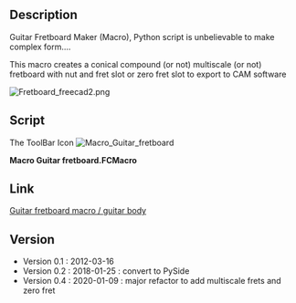 <languages/>
<translate>
<!--T:1-->
{{Macro
|Name=Macro Guitar fretboard
|Icon=Macro_Guitar_fretboard.png
|Description=Create Guitar fretboard.<br/>Guitar Fretboard Maker (Macro), Python script is unbelievable to make complex form....<br/>This macro creates a conical compound (or not) multiscale (or not) fretboard with nut and fret slot or zero fret slot to export to CAM software
|Author=ryback08, jsiddall
|Version=0.4
|Date=2020-01-09
|FCVersion=All
|Download=[https://wiki.freecad.org/images/b/be/Macro_Guitar_fretboard.png ToolBar Icon]
|SeeAlso=[[Macro_Guitar_Nut|Macro_Guitar_Nut]] [[Image:Macro_Guitar_Nut.png|24px]]
}}

==Description== <!--T:2-->

<!--T:3-->
Guitar Fretboard Maker (Macro), Python script is unbelievable to make complex form....

<!--T:4-->
This macro creates a conical compound (or not) multiscale (or not) fretboard with nut and fret slot or zero fret slot to export to CAM software

</translate>
[[File:Fretboard_freecad2.png]]
{{clear}}
<translate>

==Script== <!--T:5-->
</translate>

The ToolBar Icon [[File:Macro Guitar fretboard.png|Macro_Guitar_fretboard]]

'''Macro Guitar fretboard.FCMacro'''

{{MacroCode|code=
# -*- coding: utf-8 -*-

# Form implementation generated from reading ui file 'dialog.ui'
#
# Created: Sat Jan 14 00:33:37 2012
#      by: PyQt4 UI code generator 4.9
#      
# WARNING! All changes made in this file will be lost!
#
#
###################################### FREECAD Macro - Draw fretboard guitar #############################################
# ressource :                                                                                                            #
# Freecad dialog creation : http://sourceforge.net/apps/mediawiki/free-cad/index.php?title=Dialog_creation               #
# Topological data scripting : http://sourceforge.net/apps/mediawiki/free-cad/index.php?title=Topological_data_scripting #
# Fret slot theory : http://www.jpbourgeois.org/guitar/frets.htm                                                         #
#                                                                                                                        #
# For personal use only and / or non-profit use                                                                          #
# (C)2012 By LEPINE Florent                                                                                              #
# (C)2020 By Jeff Siddall                                                                                                #
# V0.1  -  2012/03/18                                                                                                    #
# V0.2  -  2018/01/25 : PySide                                                                                           #
# V0.3  -  2019/07/03 : Adaptation for 0.18                                                                              #
# V0.4  -  2020/01/08 : Major refactor to add multiscale frets and zerofret (Jeff Siddall)                               #
# Special thanks to FreeCAD team                                                                                         #
#                                                                                                                        #
##########################################################################################################################
#                                                                                                                        #
#  ### English ###                                                                                                       #
#  This macro creates a conical compound (or not) multiscale (or not) fretboard with nut and fret slot to export to      #
#  CAM software                                                                                                          #
#                                                                                                                        #
#  ### Francais ###                                                                                                      #
#  Cette macro creer une touche a radius progressif (ou pas) avec les defonces du sillet et l'emplacement des frettes    #
#  afin d'etre exporter dans un module de parcourt d'outil CAM                                                           #
#                                                                                                                        #
##########################################################################################################################
#                                                                                                                        #
#  ### Extra Notes ###                                                                                                   #
#  All Y-axis measurements are relative to fretboard centerline                                                          #
#  Origin is middle of nut/zero fret                                                                                     #
#                                                                                                                        #
##########################################################################################################################



from PySide import QtCore, QtGui
import FreeCAD, Part, math
from FreeCAD import Base, Vector

try:
    _fromUtf8 = QtCore.QString.fromUtf8
except AttributeError:
    _fromUtf8 = lambda s: s



   ################################################################################################
   #########                                begin functions                                ########
   ################################################################################################

# Function to return the X-value for a given fret
def fretx(fret, scalelen, offset):
    xvalue = (scalelen * (1 - (0.5 ** (float(fret) / 12)))) + offset

    return(xvalue)


# Function to return the neck edge Y-value for a given X value
def edgey(xvalue, nutwidth, edgetan):
    yvalue = (xvalue * edgetan) + (nutwidth / 2)

    return(yvalue)


# Function to return the fret X-axis crossing value for a given fret
def fretxcross(fret, scalelen1, scalelen2, perpscalediff):
    offset = perpscalediff / 2
    fret1x = fretx(fret, scalelen1, offset)   
    fret2x = fretx(fret, scalelen2, -offset)
    xcross = (fret1x + fret2x) / 2

    return(xcross)


# Function to return the fret angle tangent for a given fret
def frettan(fret, scalelen1, scalelen2, perpscalediff, nutwidth, edgetan):
    offset = perpscalediff / 2
    fret1x = fretx(fret, scalelen1, offset)   
    fret2x = fretx(fret, scalelen2, -offset)
    tanval = (fret2x - fret1x) / (nutwidth + (edgetan * (fret2x + fret1x)))

    return(tanval)



   ################################################################################################
   ######### begin of dialog box definition / debut de la definition de la boite de dialogue ######
   ################################################################################################


class Ui_Dialog(object):
    def setupUi(self, Dialog):
        Dialog.setObjectName(_fromUtf8("Dialog"))
        Dialog.resize(600, 491)
        self.label_zerofret = QtGui.QLabel(Dialog)
        self.label_zerofret.setGeometry(QtCore.QRect(10, 10, 431, 24))
        self.label_zerofret.setToolTip(_fromUtf8("Use a zero fret instead of a nut when checked"))
        self.label_zerofret.setWhatsThis(_fromUtf8(""))
        self.label_zerofret.setObjectName(_fromUtf8("label_zerofret"))
        self.checkBox_zerofret = QtGui.QCheckBox(Dialog)
        self.checkBox_zerofret.setGeometry(QtCore.QRect(460, 10, 51, 24))
        self.checkBox_zerofret.setWhatsThis(_fromUtf8(""))
        self.checkBox_zerofret.setObjectName(_fromUtf8("checkBox_zerofret"))
        self.label_scalelen1 = QtGui.QLabel(Dialog)
        self.label_scalelen1.setGeometry(QtCore.QRect(10, 30, 431, 24))
        self.label_scalelen1.setToolTip(_fromUtf8(""))
        self.label_scalelen1.setWhatsThis(_fromUtf8(""))
        self.label_scalelen1.setObjectName(_fromUtf8("label_scalelen1"))
        self.lineEdit_scalelen1 = QtGui.QLineEdit(Dialog)
        self.lineEdit_scalelen1.setGeometry(QtCore.QRect(460, 30, 51, 24))
        self.lineEdit_scalelen1.setWhatsThis(_fromUtf8(""))
        self.lineEdit_scalelen1.setObjectName(_fromUtf8("lineEdit_scalelen1"))
        self.label_scalelen2 = QtGui.QLabel(Dialog)
        self.label_scalelen2.setGeometry(QtCore.QRect(10, 50, 431, 24))
        self.label_scalelen2.setToolTip(_fromUtf8(""))
        self.label_scalelen2.setWhatsThis(_fromUtf8(""))
        self.label_scalelen2.setObjectName(_fromUtf8("label_scalelen2"))
        self.lineEdit_scalelen2 = QtGui.QLineEdit(Dialog)
        self.lineEdit_scalelen2.setGeometry(QtCore.QRect(460, 50, 51, 24))
        self.lineEdit_scalelen2.setWhatsThis(_fromUtf8(""))
        self.lineEdit_scalelen2.setObjectName(_fromUtf8("lineEdit_scalelen2"))
        self.label_nutwidth = QtGui.QLabel(Dialog)
        self.label_nutwidth.setGeometry(QtCore.QRect(10, 130, 431, 24))
        self.label_nutwidth.setToolTip(_fromUtf8("Width of center of outside strings measured perpendicular to the neck where the middle of the nut/zero fret crosses the neck centerline."))
        self.label_nutwidth.setObjectName(_fromUtf8("label_nutwidth"))
        self.lineEdit_nutwidth = QtGui.QLineEdit(Dialog)
        self.lineEdit_nutwidth.setGeometry(QtCore.QRect(460, 130, 51, 24))
        self.lineEdit_nutwidth.setObjectName(_fromUtf8("lineEdit_nutwidth"))
        self.lineEdit_nutradius = QtGui.QLineEdit(Dialog)
        self.lineEdit_nutradius.setGeometry(QtCore.QRect(460, 190, 51, 24))
        self.lineEdit_nutradius.setObjectName(_fromUtf8("lineEdit_nutradius"))
        self.label_nutradius = QtGui.QLabel(Dialog)
        self.label_nutradius.setGeometry(QtCore.QRect(10, 190, 431, 24))
        self.label_nutradius.setToolTip(_fromUtf8("Measured where the middle of the nut/zero fret crosses the neck centerline.  To convert to mm from inches multiply by 25.4.  Ex: 7.5 in = 191 mm."))
        self.label_nutradius.setObjectName(_fromUtf8("label_nutradius"))
        self.lineEdit_perpfret = QtGui.QLineEdit(Dialog)
        self.lineEdit_perpfret.setGeometry(QtCore.QRect(460, 110, 51, 24))
        self.lineEdit_perpfret.setObjectName(_fromUtf8("lineEdit_perpfret"))
        self.label_perpfret = QtGui.QLabel(Dialog)
        self.label_perpfret.setGeometry(QtCore.QRect(10, 110, 431, 24))
        self.label_perpfret.setToolTip(_fromUtf8(""))
        self.label_perpfret.setObjectName(_fromUtf8("label_perpfret"))
        self.lineEdit_bridgewidth = QtGui.QLineEdit(Dialog)
        self.lineEdit_bridgewidth.setGeometry(QtCore.QRect(460, 150, 51, 24))
        self.lineEdit_bridgewidth.setObjectName(_fromUtf8("lineEdit_bridgewidth"))
        self.label_bridgewidth = QtGui.QLabel(Dialog)
        self.label_bridgewidth.setGeometry(QtCore.QRect(10, 150, 431, 24))
        self.label_bridgewidth.setToolTip(_fromUtf8("Width of center of outside strings measured perpendicular to the neck where the middle of the bridge crosses the neck centerline at the saddles."))
        self.label_bridgewidth.setObjectName(_fromUtf8("label_bridgewidth"))
        self.lineEdit_bridgeradius = QtGui.QLineEdit(Dialog)
        self.lineEdit_bridgeradius.setGeometry(QtCore.QRect(460, 210, 51, 24))
        self.lineEdit_bridgeradius.setObjectName(_fromUtf8("lineEdit_bridgeradius"))
        self.label_bridgeradius = QtGui.QLabel(Dialog)
        self.label_bridgeradius.setGeometry(QtCore.QRect(10, 210, 431, 24))
        self.label_bridgeradius.setToolTip(_fromUtf8("Measured at neck centerline at saddles. To convert to mm from inches multiply by 25.4.  Ex: 25 in = 635 mm."))
        self.label_bridgeradius.setObjectName(_fromUtf8("label_bridgeradius"))
        self.label_thicknessboard = QtGui.QLabel(Dialog)
        self.label_thicknessboard.setGeometry(QtCore.QRect(10, 90, 431, 24))
        self.label_thicknessboard.setToolTip(_fromUtf8(""))
        self.label_thicknessboard.setObjectName(_fromUtf8("label_thicknessboard"))
        self.lineEdit_thicknessboard = QtGui.QLineEdit(Dialog)
        self.lineEdit_thicknessboard.setGeometry(QtCore.QRect(460, 90, 51, 24))
        self.lineEdit_thicknessboard.setObjectName(_fromUtf8("lineEdit_thicknessboard"))
        self.label_nfret = QtGui.QLabel(Dialog)
        self.label_nfret.setGeometry(QtCore.QRect(10, 70, 431, 24))
        self.label_nfret.setToolTip(_fromUtf8(""))
        self.label_nfret.setObjectName(_fromUtf8("label_nfret"))
        self.lineEdit_nfret = QtGui.QLineEdit(Dialog)
        self.lineEdit_nfret.setGeometry(QtCore.QRect(460, 70, 51, 24))
        self.lineEdit_nfret.setObjectName(_fromUtf8("lineEdit_nfret"))
        self.label_fretslotdepth = QtGui.QLabel(Dialog)
        self.label_fretslotdepth.setGeometry(QtCore.QRect(10, 270, 431, 24))
        self.label_fretslotdepth.setToolTip(_fromUtf8(""))
        self.label_fretslotdepth.setObjectName(_fromUtf8("label_fretslotdepth"))
        self.lineEdit_fretslotdepth = QtGui.QLineEdit(Dialog)
        self.lineEdit_fretslotdepth.setGeometry(QtCore.QRect(460, 270, 51, 24))
        self.lineEdit_fretslotdepth.setObjectName(_fromUtf8("lineEdit_fretslotdepth"))
        self.lineEdit_fretslotwidth = QtGui.QLineEdit(Dialog)
        self.lineEdit_fretslotwidth.setGeometry(QtCore.QRect(460, 290, 51, 24))
        self.lineEdit_fretslotwidth.setObjectName(_fromUtf8("lineEdit_fretslotwidth"))
        self.label_fretslotwidth = QtGui.QLabel(Dialog)
        self.label_fretslotwidth.setGeometry(QtCore.QRect(10, 290, 431, 24))
        self.label_fretslotwidth.setToolTip(_fromUtf8(""))
        self.label_fretslotwidth.setObjectName(_fromUtf8("label_fretslotwidth"))
        self.label_fretslotmargin = QtGui.QLabel(Dialog)
        self.label_fretslotmargin.setGeometry(QtCore.QRect(10, 310, 431, 24))
        self.label_fretslotmargin.setToolTip(_fromUtf8(""))
        self.label_fretslotmargin.setObjectName(_fromUtf8("label_fretslotmargin"))
        self.lineEdit_fretslotmargin = QtGui.QLineEdit(Dialog)
        self.lineEdit_fretslotmargin.setGeometry(QtCore.QRect(460, 310, 51, 24))
        self.lineEdit_fretslotmargin.setObjectName(_fromUtf8("lineEdit_fretslotmargin"))
        self.label_nutslotwidth = QtGui.QLabel(Dialog)
        self.label_nutslotwidth.setGeometry(QtCore.QRect(10, 350, 431, 24))
        self.label_nutslotwidth.setToolTip(_fromUtf8("Nut thickness.  Not used when zerofret is selected."))
        self.label_nutslotwidth.setObjectName(_fromUtf8("label_nutslotwidth"))
        self.lineEdit_nutslotwidth = QtGui.QLineEdit(Dialog)
        self.lineEdit_nutslotwidth.setGeometry(QtCore.QRect(460, 350, 51, 24))
        self.lineEdit_nutslotwidth.setObjectName(_fromUtf8("lineEdit_nutslotwidth"))
        self.label_nutslotdepth = QtGui.QLabel(Dialog)
        self.label_nutslotdepth.setGeometry(QtCore.QRect(10, 370, 431, 24))
        self.label_nutslotdepth.setToolTip(_fromUtf8("Bottom of nut slot is flat"))
        self.label_nutslotdepth.setObjectName(_fromUtf8("label_nutslotdepth"))
        self.lineEdit_nutslotdepth = QtGui.QLineEdit(Dialog)
        self.lineEdit_nutslotdepth.setGeometry(QtCore.QRect(460, 370, 51, 24))
        self.lineEdit_nutslotdepth.setObjectName(_fromUtf8("lineEdit_nutslotdepth"))
        self.lineEdit_lastfretlen = QtGui.QLineEdit(Dialog)
        self.lineEdit_lastfretlen.setGeometry(QtCore.QRect(460, 170, 51, 24))
        self.lineEdit_lastfretlen.setObjectName(_fromUtf8("lineEdit_lastfretlen"))
        self.label_lastfretlen = QtGui.QLabel(Dialog)
        self.label_lastfretlen.setGeometry(QtCore.QRect(10, 170, 431, 24))
        self.label_lastfretlen.setToolTip(_fromUtf8(""))
        self.label_lastfretlen.setObjectName(_fromUtf8("label_lastfretlen"))
        self.lineEdit_lengthbeforenut = QtGui.QLineEdit(Dialog)
        self.lineEdit_lengthbeforenut.setGeometry(QtCore.QRect(460, 390, 51, 24))
        self.lineEdit_lengthbeforenut.setObjectName(_fromUtf8("lineEdit_lengthbeforenut"))
        self.label_lengthbeforenut = QtGui.QLabel(Dialog)
        self.label_lengthbeforenut.setGeometry(QtCore.QRect(10, 390, 431, 24))
        self.label_lengthbeforenut.setToolTip(_fromUtf8(""))
        self.label_lengthbeforenut.setObjectName(_fromUtf8("label_lengthbeforenut"))
        self.label_stringmargin1 = QtGui.QLabel(Dialog)
        self.label_stringmargin1.setGeometry(QtCore.QRect(10, 230, 431, 24))
        self.label_stringmargin1.setToolTip(_fromUtf8("Distance from edge of fretboard measured perpendicular to neck centerline for scale length 1"))
        self.label_stringmargin1.setObjectName(_fromUtf8("label_stringmargin1"))
        self.lineEdit_stringmargin1 = QtGui.QLineEdit(Dialog)
        self.lineEdit_stringmargin1.setGeometry(QtCore.QRect(460, 230, 51, 24))
        self.lineEdit_stringmargin1.setObjectName(_fromUtf8("lineEdit_stringmargin1"))
        self.label_stringmargin2 = QtGui.QLabel(Dialog)
        self.label_stringmargin2.setGeometry(QtCore.QRect(10, 250, 431, 24))
        self.label_stringmargin2.setToolTip(_fromUtf8("Distance from edge of fretboard measured perpendicular to neck centerline for scale length 2"))
        self.label_stringmargin2.setObjectName(_fromUtf8("label_stringmargin2"))
        self.lineEdit_stringmargin2 = QtGui.QLineEdit(Dialog)
        self.lineEdit_stringmargin2.setGeometry(QtCore.QRect(460, 250, 51, 24))
        self.lineEdit_stringmargin2.setObjectName(_fromUtf8("lineEdit_stringmargin2"))
        self.OK = QtGui.QPushButton(Dialog)
        self.OK.setGeometry(QtCore.QRect(263, 450, 75, 32))
        self.OK.setObjectName(_fromUtf8("OK"))
        self.label_mm_01 = QtGui.QLabel(Dialog)
        self.label_mm_01.setGeometry(QtCore.QRect(520, 30, 30, 24))
        self.label_mm_01.setToolTip(_fromUtf8(""))
        self.label_mm_01.setWhatsThis(_fromUtf8(""))
        self.label_mm_01.setObjectName(_fromUtf8("label_mm_01"))
        self.label_mm_02 = QtGui.QLabel(Dialog)
        self.label_mm_02.setGeometry(QtCore.QRect(520, 90, 30, 24))
        self.label_mm_02.setToolTip(_fromUtf8(""))
        self.label_mm_02.setWhatsThis(_fromUtf8(""))
        self.label_mm_02.setObjectName(_fromUtf8("label_mm_02"))
        self.label_mm_03 = QtGui.QLabel(Dialog)
        self.label_mm_03.setGeometry(QtCore.QRect(520, 170, 30, 24))
        self.label_mm_03.setToolTip(_fromUtf8(""))
        self.label_mm_03.setWhatsThis(_fromUtf8(""))
        self.label_mm_03.setObjectName(_fromUtf8("label_mm_03"))
        self.label_mm_04 = QtGui.QLabel(Dialog)
        self.label_mm_04.setGeometry(QtCore.QRect(520, 130, 30, 24))
        self.label_mm_04.setToolTip(_fromUtf8(""))
        self.label_mm_04.setWhatsThis(_fromUtf8(""))
        self.label_mm_04.setObjectName(_fromUtf8("label_mm_04"))
        self.label_mm_05 = QtGui.QLabel(Dialog)
        self.label_mm_05.setGeometry(QtCore.QRect(520, 270, 30, 24))
        self.label_mm_05.setToolTip(_fromUtf8(""))
        self.label_mm_05.setWhatsThis(_fromUtf8(""))
        self.label_mm_05.setObjectName(_fromUtf8("label_mm_05"))
        self.label_mm_06 = QtGui.QLabel(Dialog)
        self.label_mm_06.setGeometry(QtCore.QRect(520, 290, 30, 24))
        self.label_mm_06.setToolTip(_fromUtf8(""))
        self.label_mm_06.setWhatsThis(_fromUtf8(""))
        self.label_mm_06.setObjectName(_fromUtf8("label_mm_06"))
        self.label_mm_07 = QtGui.QLabel(Dialog)
        self.label_mm_07.setGeometry(QtCore.QRect(520, 310, 30, 24))
        self.label_mm_07.setToolTip(_fromUtf8(""))
        self.label_mm_07.setWhatsThis(_fromUtf8(""))
        self.label_mm_07.setObjectName(_fromUtf8("label_mm_07"))
        self.label_mm_08 = QtGui.QLabel(Dialog)
        self.label_mm_08.setGeometry(QtCore.QRect(520, 350, 30, 24))
        self.label_mm_08.setToolTip(_fromUtf8(""))
        self.label_mm_08.setWhatsThis(_fromUtf8(""))
        self.label_mm_08.setObjectName(_fromUtf8("label_mm_08"))
        self.label_mm_09 = QtGui.QLabel(Dialog)
        self.label_mm_09.setGeometry(QtCore.QRect(520, 370, 30, 24))
        self.label_mm_09.setToolTip(_fromUtf8(""))
        self.label_mm_09.setWhatsThis(_fromUtf8(""))
        self.label_mm_09.setObjectName(_fromUtf8("label_mm_09"))
        self.label_mm_10 = QtGui.QLabel(Dialog)
        self.label_mm_10.setGeometry(QtCore.QRect(520, 390, 30, 24))
        self.label_mm_10.setToolTip(_fromUtf8(""))
        self.label_mm_10.setWhatsThis(_fromUtf8(""))
        self.label_mm_10.setObjectName(_fromUtf8("label_mm_10"))
        self.label_mm_11 = QtGui.QLabel(Dialog)
        self.label_mm_11.setGeometry(QtCore.QRect(520, 150, 30, 24))
        self.label_mm_11.setToolTip(_fromUtf8(""))
        self.label_mm_11.setWhatsThis(_fromUtf8(""))
        self.label_mm_11.setObjectName(_fromUtf8("label_mm_11"))
        self.label_mm_12 = QtGui.QLabel(Dialog)
        self.label_mm_12.setGeometry(QtCore.QRect(520, 50, 30, 24))
        self.label_mm_12.setToolTip(_fromUtf8(""))
        self.label_mm_12.setWhatsThis(_fromUtf8(""))
        self.label_mm_12.setObjectName(_fromUtf8("label_mm_12"))
        self.label_mm_13 = QtGui.QLabel(Dialog)
        self.label_mm_13.setGeometry(QtCore.QRect(520, 230, 30, 24))
        self.label_mm_13.setToolTip(_fromUtf8(""))
        self.label_mm_13.setWhatsThis(_fromUtf8(""))
        self.label_mm_13.setObjectName(_fromUtf8("label_mm_13"))
        self.label_mm_14 = QtGui.QLabel(Dialog)
        self.label_mm_14.setGeometry(QtCore.QRect(520, 190, 80, 24))
        self.label_mm_14.setToolTip(_fromUtf8(""))
        self.label_mm_14.setWhatsThis(_fromUtf8(""))
        self.label_mm_14.setObjectName(_fromUtf8("label_mm_14"))
        self.label_mm_15 = QtGui.QLabel(Dialog)
        self.label_mm_15.setGeometry(QtCore.QRect(520, 210, 80, 24))
        self.label_mm_15.setToolTip(_fromUtf8(""))
        self.label_mm_15.setWhatsThis(_fromUtf8(""))
        self.label_mm_15.setObjectName(_fromUtf8("label_mm_15"))
        self.label_mm_16 = QtGui.QLabel(Dialog)
        self.label_mm_16.setGeometry(QtCore.QRect(520, 250, 80, 24))
        self.label_mm_16.setToolTip(_fromUtf8(""))
        self.label_mm_16.setWhatsThis(_fromUtf8(""))
        self.label_mm_16.setObjectName(_fromUtf8("label_mm_16"))

        self.dialog = Dialog  ### Add to close windows at end of macro



        self.retranslateUi(Dialog)
        QtCore.QObject.connect(self.OK,QtCore.SIGNAL("pressed()"),self.createFretboard)    ###### See Freecad doc - connect pushbuton #####
        QtCore.QMetaObject.connectSlotsByName(Dialog)
        Dialog.setTabOrder(self.checkBox_zerofret, self.lineEdit_scalelen1)
        Dialog.setTabOrder(self.lineEdit_scalelen1, self.lineEdit_scalelen2)
        Dialog.setTabOrder(self.lineEdit_scalelen2, self.lineEdit_nfret)
        Dialog.setTabOrder(self.lineEdit_nfret, self.lineEdit_thicknessboard)
        Dialog.setTabOrder(self.lineEdit_thicknessboard, self.lineEdit_perpfret)
        Dialog.setTabOrder(self.lineEdit_perpfret, self.lineEdit_nutwidth)
        Dialog.setTabOrder(self.lineEdit_nutwidth, self.lineEdit_bridgewidth)
        Dialog.setTabOrder(self.lineEdit_bridgewidth, self.lineEdit_lastfretlen)
        Dialog.setTabOrder(self.lineEdit_lastfretlen, self.lineEdit_nutradius)
        Dialog.setTabOrder(self.lineEdit_nutradius, self.lineEdit_bridgeradius)
        Dialog.setTabOrder(self.lineEdit_bridgeradius, self.lineEdit_stringmargin1)
        Dialog.setTabOrder(self.lineEdit_stringmargin1, self.lineEdit_stringmargin2)
        Dialog.setTabOrder(self.lineEdit_stringmargin2, self.lineEdit_fretslotdepth)
        Dialog.setTabOrder(self.lineEdit_fretslotdepth, self.lineEdit_fretslotwidth)
        Dialog.setTabOrder(self.lineEdit_fretslotwidth, self.lineEdit_fretslotmargin)
        Dialog.setTabOrder(self.lineEdit_fretslotmargin, self.lineEdit_nutslotwidth)
        Dialog.setTabOrder(self.lineEdit_nutslotwidth, self.lineEdit_nutslotdepth)
        Dialog.setTabOrder(self.lineEdit_nutslotdepth, self.lineEdit_lengthbeforenut)
        Dialog.setTabOrder(self.lineEdit_lengthbeforenut, self.OK)




    def retranslateUi(self, Dialog):
        Dialog.setWindowTitle(_fromUtf8("Multiscale Compound Fretboard Maker"))
        self.label_zerofret.setText(_fromUtf8("Use zero fret - Utilisez z" + chr(233) + "ro frette"))
        self.checkBox_zerofret.setChecked(True)
        self.label_scalelen1.setText(_fromUtf8("Scale Length 1 - Diapason 1"))
        self.lineEdit_scalelen1.setText(_fromUtf8("864"))
        self.label_scalelen2.setText(_fromUtf8("Scale Length 2 - Diapason 2"))
        self.lineEdit_scalelen2.setText(_fromUtf8("940"))
        self.label_nutwidth.setText(_fromUtf8("Nut outer string width"))
        self.lineEdit_nutwidth.setText(_fromUtf8("38"))
        self.label_nutradius.setText(_fromUtf8("Radius at nut - Rayon au sillet"))
        self.lineEdit_nutradius.setText(_fromUtf8("191"))
        self.label_perpfret.setText(_fromUtf8("Perpendicular fret - Frette perpendiculaire"))
        self.lineEdit_perpfret.setText(_fromUtf8("7"))
        self.label_bridgewidth.setText(_fromUtf8("Bridge outer string width"))
        self.lineEdit_bridgewidth.setText(_fromUtf8("72"))
        self.label_bridgeradius.setText(_fromUtf8("Radius at bridge - Rayon au pont"))
        self.lineEdit_bridgeradius.setText(_fromUtf8("635"))
        self.label_thicknessboard.setText(_fromUtf8("Board thickness - Epaisseur de touche"))
        self.lineEdit_thicknessboard.setText(_fromUtf8("6.4"))
        self.label_nfret.setText(_fromUtf8("No. frets - No. de frettes"))
        self.lineEdit_nfret.setText(_fromUtf8("20"))
        self.label_fretslotdepth.setText(_fromUtf8("Depth of fret slot - Pronfondeur rainure de frette"))
        self.lineEdit_fretslotdepth.setText(_fromUtf8("2.0"))
        self.label_fretslotwidth.setText(_fromUtf8("Width of fret slot - Largeur rainure de frette"))
        self.lineEdit_fretslotwidth.setText(_fromUtf8("0.6"))
        self.label_fretslotmargin.setText(_fromUtf8("Fret slot margin - Marge de fente de frette"))
        self.lineEdit_fretslotmargin.setText(_fromUtf8("3.0"))
        self.label_nutslotwidth.setText(_fromUtf8("Width of nut slot - largeur du sillet"))
        self.lineEdit_nutslotwidth.setText(_fromUtf8("3.1"))
        self.label_nutslotdepth.setText(_fromUtf8("Depth of nut slot - profondeur du sillet"))
        self.lineEdit_nutslotdepth.setText(_fromUtf8("3.0"))
        self.label_lastfretlen.setText(_fromUtf8("Length after last fret - D" + chr(233) + "port apr" + chr(232) + "s la derni" + chr(232) + "re frette"))
        self.lineEdit_lastfretlen.setText(_fromUtf8("10.0"))
        self.label_lengthbeforenut.setText(_fromUtf8("Length before zero fret/nut - D" + chr(233) + "port avant le sillet"))
        self.lineEdit_lengthbeforenut.setText(_fromUtf8("6.4"))
        self.label_stringmargin1.setText(_fromUtf8("String margin 1 - Marge de cha" + chr(238) + " ne 1"))
        self.lineEdit_stringmargin1.setText(_fromUtf8("4.1"))
        self.label_stringmargin2.setText(_fromUtf8("String margin 2 - Marge de cha" + chr(238) + " ne 2"))
        self.lineEdit_stringmargin2.setText(_fromUtf8("5.1"))
        self.OK.setText(_fromUtf8("Create"))
        self.label_mm_01.setText(_fromUtf8("mm"))
        self.label_mm_02.setText(_fromUtf8("mm"))
        self.label_mm_03.setText(_fromUtf8("mm"))
        self.label_mm_04.setText(_fromUtf8("mm"))
        self.label_mm_05.setText(_fromUtf8("mm"))
        self.label_mm_06.setText(_fromUtf8("mm"))
        self.label_mm_07.setText(_fromUtf8("mm"))
        self.label_mm_08.setText(_fromUtf8("mm"))
        self.label_mm_09.setText(_fromUtf8("mm"))
        self.label_mm_10.setText(_fromUtf8("mm"))
        self.label_mm_11.setText(_fromUtf8("mm"))
        self.label_mm_12.setText(_fromUtf8("mm"))
        self.label_mm_13.setText(_fromUtf8("mm"))
        self.label_mm_14.setText(_fromUtf8("mm"))
        self.label_mm_15.setText(_fromUtf8("mm"))
        self.label_mm_16.setText(_fromUtf8("mm"))


    ############################################################################################
    ######### end of dialog box definition / fin de la definition de la boite de dialogue ######
    ############################################################################################


    def createFretboard(self):
        try:
            #################################################################
            ####### first we check if valid numbers have been entered #######
            #################################################################
            scalelen1 = float(self.lineEdit_scalelen1.text())			                # diapason
            scalelen2 = float(self.lineEdit_scalelen2.text())			                # diapason
            nutradius = float(self.lineEdit_nutradius.text())				            # radius de la touche au sillet
            bridgewidth = float(self.lineEdit_bridgewidth.text())			            # largeur de la touche a la derniere frette
            bridgeradius = float(self.lineEdit_bridgeradius.text())			            # radius de la touche a la derniere frette
            thicknessboard = float(self.lineEdit_thicknessboard.text())		            # epaisseur de la touche
            nfret = int(self.lineEdit_nfret.text())                                     # nombre de frettes
            perpfret = float(self.lineEdit_perpfret.text())                             # perpendicular fret
            fretslotdepth = float(self.lineEdit_fretslotdepth.text())		            # profondeur du solt des frettes
            fretslotwidth = float(self.lineEdit_fretslotwidth.text())                   # epaisseur du slot des frettes
            fretmargin = float(self.lineEdit_fretslotmargin.text())                     # deport du slot des frettes par rapport au bord
            lastfretlen = float(self.lineEdit_lastfretlen.text())                       # espace entre la derniere frette et la fin de la touche
            lengthbeforenut = float(self.lineEdit_lengthbeforenut.text())	            # espace restant avant le sillet
            stringmargin1 = float(self.lineEdit_stringmargin1.text())                   # string margin
            stringmargin2 = float(self.lineEdit_stringmargin2.text())                   # string margin
            nutwidth = float(self.lineEdit_nutwidth.text())			                    # largeur de la touche au sillet
            nutslotwidth = float(self.lineEdit_nutslotwidth.text())                     # longueur du sille
            nutslotdepth = float(self.lineEdit_nutslotdepth.text())                     # profondeur du sillet


        except ValueError:
            print( "Error! values must be valid numbers!")
            return None


        else:
            if self.checkBox_zerofret.checkState() == 0:
                zerofret = 0
                nutslotwidth = float(nutslotwidth)
            else:
                zerofret = 1
                nutslotwidth = 0.0

            ##### convert all value in float #####
            scalelen1 = float(scalelen1)
            scalelen2 = float(scalelen2)
            nutwidth = float(nutwidth)
            nutradius = float(nutradius)
            bridgewidth = float(bridgewidth)
            bridgeradius = float(bridgeradius)
            thicknessboard = float(thicknessboard)
            nfret = float(nfret)
            perpfret = float(perpfret)
            fretslotdepth = float(fretslotdepth)
            fretslotwidth = float(fretslotwidth)
            fretmargin = float(fretmargin)
            nutslotdepth = float(nutslotdepth)
            lastfretlen = float(lastfretlen)
            lengthbeforenut = float(lengthbeforenut)
            stringmargin1 = float(stringmargin1)
            stringmargin2 = float(stringmargin2)
            print( "OK, all values are good, let's go")


            #####################################################################
            ######     calculate first/last/perpendicular fret values      ######
            #####################################################################

            perplen1 = fretx(perpfret, scalelen1, 0)                                    # see formule to calculate fret length
            perplen2 = fretx(perpfret, scalelen2, 0)
            perpscalediff = perplen2 - perplen1
            halfperpscalediff = perpscalediff / 2
            fbwidthdiff = bridgewidth - nutwidth
            edgetan = fbwidthdiff / ((scalelen1 + scalelen2) / 2) / 2                   # half of fbwidthdiff is on each side of fretboard
            zerofrettan = frettan(0, scalelen1, scalelen2, perpscalediff, nutwidth, edgetan)
            endfrettan = frettan(nfret, scalelen1, scalelen2, perpscalediff, nutwidth, edgetan)


            ########################################################################
            print("1 - Create fretboard bottom")
            ########################################################################


            ########                   Fretboard Vector                       ######
            vnb1x = fretx(0, scalelen1, halfperpscalediff) - (zerofrettan * stringmargin1) # use fret angle and X value of the zero fret to find new X value with stringmargin
            vnb1y = edgey(vnb1x, nutwidth, edgetan) + stringmargin1                     # use new X value to find the Y value
            vnb1 = Vector(vnb1x, vnb1y, 0)

            vbb1x = fretx(nfret, scalelen1, halfperpscalediff) - (endfrettan * stringmargin1) + lastfretlen
            #vbb1x = fretx(nfret, scalelen1, halfperpscalediff)
            vbb1y = edgey(vbb1x, nutwidth, edgetan) + stringmargin1
            vbb1 = Vector(vbb1x, vbb1y, 0)

            vbb2x = fretx(nfret, scalelen2, -halfperpscalediff) + (endfrettan * stringmargin2) + lastfretlen
            #vbb2x = fretx(nfret, scalelen2, -halfperpscalediff) 
            vbb2y = -edgey(vbb2x, nutwidth, edgetan) - stringmargin2
            vbb2 = Vector(vbb2x, vbb2y, 0)

            vnb2x = fretx(0, scalelen2, -halfperpscalediff) + (zerofrettan * stringmargin2)
            vnb2y = -edgey(vnb2x, nutwidth, edgetan) - stringmargin2
            vnb2 = Vector(vnb2x, vnb2y, 0)


            ########                      Nut Vector                          ######
            adjnutslotwidth = nutslotwidth / math.cos(math.atan(zerofrettan))           # if nut slot is on an angle its X values need to be corrected
            nutx = -(lengthbeforenut + adjnutslotwidth)                                 # nut is a linear negative x shift
            vbnb1x = vnb1x + nutx                                                       # add to the end of the fretboard
            vbnb1y = edgey(vbnb1x, nutwidth, edgetan) + stringmargin1
            vbnb1 = Vector(vbnb1x, vbnb1y, 0)

            vbnb2x = vnb2x + nutx
            vbnb2y = -edgey(vbnb2x, nutwidth, edgetan) - stringmargin2
            vbnb2 = Vector(vbnb2x, vbnb2y, 0)

            ########                         Draw                             ######
            pointslist = [vbnb1,vnb1,vbb1,vbb2,vnb2,vbnb2,vbnb1]
            fretboardwire = Part.makePolygon(pointslist)
            #Part.show(fretboardwire)
            fretboardbottom = Part.Face(fretboardwire)
            #Part.show(fretboardbottom)
            fbextrude=fretboardbottom.extrude(Vector(0,0,thicknessboard*2))
            #Part.show(fbextrude)

            ########################################################################
            print("2 - Create fretboard top (radius)")
            ########################################################################

            ########################  radius at nut   ##############################
            # the fretboard top must extend beyond the nut to ensure there is no clipping
            # so calculate the values for the end of the fretboard relative to the nut
            radslope = (bridgeradius - nutradius) / ((scalelen1 + scalelen2) / 2)       # Find the slope of the compound radius
            minx = min(vbnb1x, vbnb2x)                                                  # position the end of the fretboard top at the minimum X value
            cn1rad = nutradius + (minx * radslope)                                      # Calculate the correct radius for the end of the fretboard
            cn1 = Part.makeCircle(cn1rad, Vector(minx, 0, -cn1rad + thicknessboard), Vector(1,0,0), 70, 110)
            #Part.show(cn1)

            ################## radius at bridge - rayon au pont #####################
            cn2 = Part.makeCircle(bridgeradius, Vector(((scalelen1 + scalelen2) / 2), 0, -bridgeradius + thicknessboard), Vector(1,0,0), 70, 110)
            #Part.show(cn2)

            ################## face of 2 radius - assemblage des 2 radius ###########
            compradius = Part.makeRuledSurface(cn1, cn2)
            #Part.show(compradius)
            ftextrude=compradius.extrude(Vector(0,0,-(thicknessboard * 2)))
            #Part.show(ftextrude)


            ########################################################################
            print("3 - Regroup fretboard bottom & top")
            ########################################################################
            cleanfretboard = ftextrude.common(fbextrude)
            #Part.show(cleanfretboard)

            if zerofret:
                ########################################################################
                print("4 - Skipping nut because zerofret was selected")
                print("5 - Skipping nut because zerofret was selected")
                ########################################################################

            else:
                ########################################################################
                print("4 - Make nut")
                ########################################################################
                ########                      Nut Vector                          ######
                vnt1x = -(bridgewidth * zerofrettan)                                    # nut crosses centerline at x=0, y=0 and nut slot needs to be wider than fretboard (i.e.: bridgewidth)
                vnt1 = Vector(vnt1x, bridgewidth, thicknessboard)
                vnt2 = Vector(-vnt1x, -bridgewidth, thicknessboard)
                vnt3x = -vnt1x - adjnutslotwidth
                vnt3 = Vector(vnt3x, -bridgewidth, thicknessboard)
                vnt4x = vnt1x - adjnutslotwidth
                vnt4 = Vector(vnt4x, bridgewidth, thicknessboard)

                ########                     Draw nut                             ######
                pointslist = [vnt1,vnt2,vnt3,vnt4,vnt1]
                nutwire = Part.makePolygon(pointslist)
                nutface = Part.Face(nutwire)
                nutextrude=nutface.extrude(Vector(0,0,-nutslotdepth))
                #Part.show(nutextrude)

                ########################################################################
                print("5 - Add nut")
                ########################################################################
                fretboardnut = cleanfretboard.cut(nutextrude)
                #Part.show(fretboardnut)
 

            ########################################################################
            print("6 - Add " + str(int(nfret)) + " frets")
            ########################################################################


            #####################################################################
            ##############   Radius on fretboard - depth fret slot   ############
            #####################################################################
            fretslotradius=compradius.extrude(Vector(0,0,-fretslotdepth))          # radius (top of fretboard) minus fret slot depth 


            #####################################################################
            ##############   outline fretboard - margin fret slot    ############
            #####################################################################
            vnb1fs = Vector(vbnb1x, (vbnb1y - fretmargin), 0)                           # use the fretboard dimensions as a starting point since the same slope will be used
            vbb1fs = Vector(vbb1x, (vbb1y - fretmargin), 0)
            vbb2fs = Vector(vbb2x, (vbb2y + fretmargin), 0)
            vnb2fs = Vector(vbnb2x, (vbnb2y + fretmargin), 0)
            pointslistfs = [vnb1fs,vbb1fs,vbb2fs,vnb2fs,vnb1fs]
            fretboardwirefs = Part.makePolygon(pointslistfs)
            #Part.show(fretboardwirefs)
            fretboardbottomfs = Part.Face(fretboardwirefs)
            #Part.show(fretboardbottomfs)
            fbextrudefs=fretboardbottomfs.extrude(Vector(0,0,thicknessboard*2))    # fretboardbottom with margin
            #Part.show(fbextrudefs)

            i=0
            incnfret = 0

            if (zerofret):
                incnfret = -1                                                           # use a zero fret if enabled


            while (incnfret < nfret):                                                   # draw all frets
                incnfret = incnfret + 1                 
                incxcross = fretxcross(incnfret, scalelen1, scalelen2, perpscalediff)
                incfrettan = frettan(incnfret, scalelen1, scalelen2, perpscalediff, nutwidth, edgetan)
                incfretangle = math.atan(incfrettan)

                print("      Fret " + str(incnfret) + ": " + str(round(incxcross,2)) + " mm at " + str(round(math.degrees(incfretangle),1)) + " degrees")

                adjfretslotwidth = fretslotwidth/math.cos(incfretangle) / 2             # adjust for fret slot being on an angle

                #####################################################################
                ##############             Fret slot ne X                ############
                #####################################################################         

                # make slots much larger than required (i.e.: twice the bridgewidth) initially, then cut later
                fretend1x = incxcross - (incfrettan * bridgewidth)
                fretend2x = incxcross + (incfrettan * bridgewidth)
                vnfs1 = Vector((fretend1x - adjfretslotwidth), bridgewidth, 0)
                vnfs2 = Vector((fretend1x + adjfretslotwidth), bridgewidth, 0)
                vnfs3 = Vector((fretend2x + adjfretslotwidth), -bridgewidth, 0)
                vnfs4 = Vector((fretend2x - adjfretslotwidth), -bridgewidth, 0)
                pointslistvnfs = [vnfs1,vnfs2,vnfs3,vnfs4,vnfs1]
                nslotwire = Part.makePolygon(pointslistvnfs)
                nslotextrude = Part.Face(nslotwire)
                 
                while (i < 1 ):
                    i = i + 1  
                    nslot = nslotextrude.extrude(Vector(0,0,thicknessboard*2))
                else:
                    nslot2 = nslotextrude.extrude(Vector(0,0,thicknessboard*2))
                    nslot = nslot.fuse(nslot2) 
                
            else:

                nslot3 = fbextrudefs.common(nslot)                                      # assembling all part (radius, bottom and fret)
                nslot4 = fretslotradius.common(nslot3)

                if zerofret:
                    nslot5 = cleanfretboard.cut(nslot4)    
                else:
                    nslot5 = fretboardnut.cut(nslot4)    

                #Part.show(fretboardfinal)
                objet_fretboard = App.ActiveDocument.addObject("Part::Feature","Fretboard")
                objet_fretboard.Shape = nslot5

                print("End of fretboard")

                  
            ########################################################################
            print("6 - Add Scale Length")
            ########################################################################
            Plane_scale_length = Part.makePlane(thicknessboard * 2 , (bridgewidth + (stringmargin1 + stringmargin2)), Vector(((scalelen1 + scalelen2) / 2), ((bridgewidth / 2) + ((stringmargin1 + stringmargin2) /2)),0), Vector(1,0,0)) #makePlane(length,width,[start_pnt,dir_normal])
            #Part.show (Plane_scale_length)
            objet_diapason = App.ActiveDocument.addObject("Part::Feature","Scale/Diapason")
            objet_diapason.Shape = Plane_scale_length


            ###### close windows when macro is done #####
            self.dialog.hide()


class Fretboard():
    if App.ActiveDocument is None :                                                     # create new document called 'Fretboard' if no document is open
        doc = App.newDocument("Fretboard")
    dialog = QtGui.QWidget() 
    dialog.ui = Ui_Dialog()
    dialog.ui.setupUi(dialog)
    dialog.show()

}}
<translate>

==Link== <!--T:6-->

<!--T:7-->
[https://forum.freecad.org/viewtopic.php?f=24&t=5827 Guitar fretboard macro / guitar body]
</translate>
<translate>
==Version== <!--T:8-->

<!--T:9-->
*Version 0.1 : 2012-03-16
*Version 0.2 : 2018-01-25 : convert to PySide
*Version 0.4 : 2020-01-09 : major refactor to add multiscale frets and zero fret
</translate>